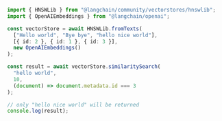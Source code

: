 ```typescript
import { HNSWLib } from "@langchain/community/vectorstores/hnswlib";
import { OpenAIEmbeddings } from "@langchain/openai";

const vectorStore = await HNSWLib.fromTexts(
  ["Hello world", "Bye bye", "hello nice world"],
  [{ id: 2 }, { id: 1 }, { id: 3 }],
  new OpenAIEmbeddings()
);

const result = await vectorStore.similaritySearch(
  "hello world",
  10,
  (document) => document.metadata.id === 3
);

// only "hello nice world" will be returned
console.log(result);
```
